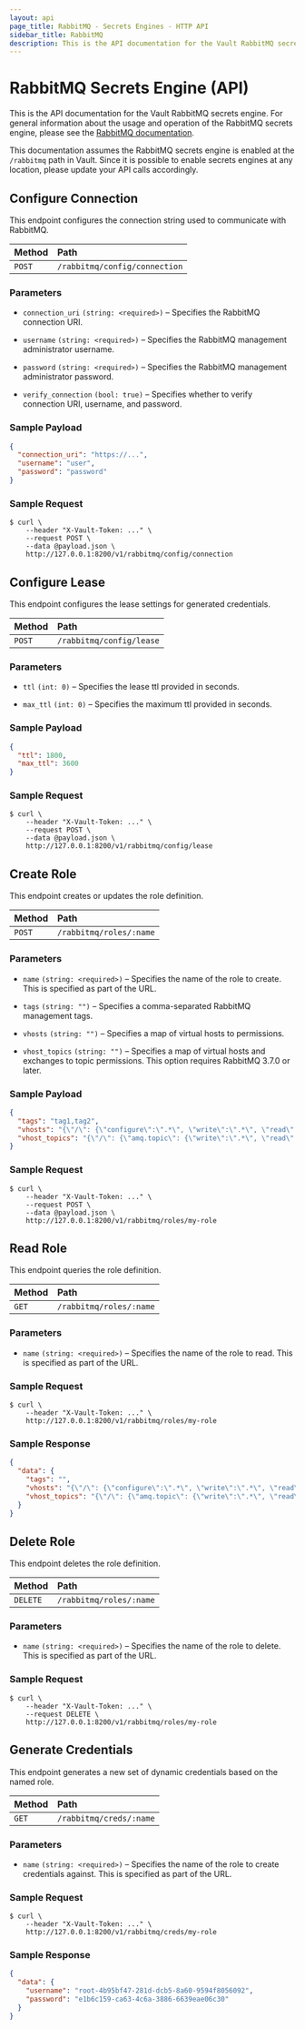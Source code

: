 ```yaml
---
layout: api
page_title: RabbitMQ - Secrets Engines - HTTP API
sidebar_title: RabbitMQ
description: This is the API documentation for the Vault RabbitMQ secrets engine.
---
```


# RabbitMQ Secrets Engine (API)

This is the API documentation for the Vault RabbitMQ secrets engine. For general
information about the usage and operation of the RabbitMQ secrets engine, please
see the [RabbitMQ documentation](/docs/secrets/rabbitmq/index.html).

This documentation assumes the RabbitMQ secrets engine is enabled at the
`/rabbitmq` path in Vault. Since it is possible to enable secrets engines at any
location, please update your API calls accordingly.

## Configure Connection

This endpoint configures the connection string used to communicate with
RabbitMQ.

| Method   | Path                         |
| :--------------------------- | :--------------------- |
| `POST`   | `/rabbitmq/config/connection` |

### Parameters

- `connection_uri` `(string: <required>)` – Specifies the RabbitMQ connection
  URI.

- `username` `(string: <required>)` – Specifies the RabbitMQ management
  administrator username.

- `password` `(string: <required>)` – Specifies the RabbitMQ management
  administrator password.

- `verify_connection` `(bool: true)` – Specifies whether to verify connection
  URI, username, and password.

### Sample Payload

```json
{
  "connection_uri": "https://...",
  "username": "user",
  "password": "password"
}
```

### Sample Request

```
$ curl \
    --header "X-Vault-Token: ..." \
    --request POST \
    --data @payload.json \
    http://127.0.0.1:8200/v1/rabbitmq/config/connection
```

## Configure Lease

This endpoint configures the lease settings for generated credentials.

| Method   | Path                         |
| :--------------------------- | :--------------------- |
| `POST`   | `/rabbitmq/config/lease`     |

### Parameters

- `ttl` `(int: 0)` – Specifies the lease ttl provided in seconds.

- `max_ttl` `(int: 0)` – Specifies the maximum ttl provided in seconds.

### Sample Payload

```json
{
  "ttl": 1800,
  "max_ttl": 3600
}
```

### Sample Request

```
$ curl \
    --header "X-Vault-Token: ..." \
    --request POST \
    --data @payload.json \
    http://127.0.0.1:8200/v1/rabbitmq/config/lease
```

## Create Role

This endpoint creates or updates the role definition.

| Method   | Path                         |
| :--------------------------- | :--------------------- |
| `POST`   | `/rabbitmq/roles/:name`      |

### Parameters

- `name` `(string: <required>)` – Specifies the name of the role to create. This
  is specified as part of the URL.

- `tags` `(string: "")` – Specifies a comma-separated RabbitMQ management tags.

- `vhosts` `(string: "")` – Specifies a map of virtual hosts to
  permissions.

- `vhost_topics` `(string: "")` – Specifies a map of virtual hosts and exchanges
  to topic permissions. This option requires RabbitMQ 3.7.0 or later.

### Sample Payload

```json
{
  "tags": "tag1,tag2",
  "vhosts": "{\"/\": {\"configure\":\".*\", \"write\":\".*\", \"read\": \".*\"}}",
  "vhost_topics": "{\"/\": {\"amq.topic\": {\"write\":\".*\", \"read\": \".*\"}}}"
}
```

### Sample Request

```
$ curl \
    --header "X-Vault-Token: ..." \
    --request POST \
    --data @payload.json \
    http://127.0.0.1:8200/v1/rabbitmq/roles/my-role
```

## Read Role

This endpoint queries the role definition.

| Method   | Path                         |
| :--------------------------- | :--------------------- |
| `GET`    | `/rabbitmq/roles/:name`      |

### Parameters

- `name` `(string: <required>)` – Specifies the name of the role to read. This
  is specified as part of the URL.

### Sample Request

```
$ curl \
    --header "X-Vault-Token: ..." \
    http://127.0.0.1:8200/v1/rabbitmq/roles/my-role
```

### Sample Response

```json
{
  "data": {
    "tags": "",
    "vhosts": "{\"/\": {\"configure\":\".*\", \"write\":\".*\", \"read\": \".*\"}}",
    "vhost_topics": "{\"/\": {\"amq.topic\": {\"write\":\".*\", \"read\": \".*\"}}}"
  }
}
```

## Delete Role

This endpoint deletes the role definition.

| Method   | Path                         |
| :--------------------------- | :--------------------- |
| `DELETE` | `/rabbitmq/roles/:name`     |

### Parameters

- `name` `(string: <required>)` – Specifies the name of the role to delete. This
  is specified as part of the URL.

### Sample Request

```
$ curl \
    --header "X-Vault-Token: ..." \
    --request DELETE \
    http://127.0.0.1:8200/v1/rabbitmq/roles/my-role
```

## Generate Credentials

This endpoint generates a new set of dynamic credentials based on the named
role.

| Method   | Path                         |
| :--------------------------- | :--------------------- |
| `GET`    | `/rabbitmq/creds/:name`      |

### Parameters

- `name` `(string: <required>)` – Specifies the name of the role to create
  credentials against. This is specified as part of the URL.

### Sample Request

```
$ curl \
    --header "X-Vault-Token: ..." \
    http://127.0.0.1:8200/v1/rabbitmq/creds/my-role
```

### Sample Response

```json
{
  "data": {
    "username": "root-4b95bf47-281d-dcb5-8a60-9594f8056092",
    "password": "e1b6c159-ca63-4c6a-3886-6639eae06c30"
  }
}
```
